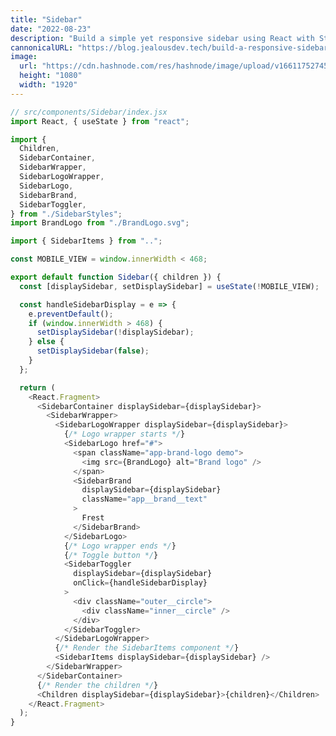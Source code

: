 ```yaml
---
title: "Sidebar"
date: "2022-08-23"
description: "Build a simple yet responsive sidebar using React with Styled Components."
cannonicalURL: "https://blog.jealousdev.tech/build-a-responsive-sidebar-with-react-and-styled-components"
image:
  url: "https://cdn.hashnode.com/res/hashnode/image/upload/v1661175274534/IT7XBenAm.png"
  height: "1080"
  width: "1920"
---
```


```javascript
// src/components/Sidebar/index.jsx
import React, { useState } from "react";

import {
  Children,
  SidebarContainer,
  SidebarWrapper,
  SidebarLogoWrapper,
  SidebarLogo,
  SidebarBrand,
  SidebarToggler,
} from "./SidebarStyles";
import BrandLogo from "./BrandLogo.svg";

import { SidebarItems } from "..";

const MOBILE_VIEW = window.innerWidth < 468;

export default function Sidebar({ children }) {
  const [displaySidebar, setDisplaySidebar] = useState(!MOBILE_VIEW);

  const handleSidebarDisplay = e => {
    e.preventDefault();
    if (window.innerWidth > 468) {
      setDisplaySidebar(!displaySidebar);
    } else {
      setDisplaySidebar(false);
    }
  };

  return (
    <React.Fragment>
      <SidebarContainer displaySidebar={displaySidebar}>
        <SidebarWrapper>
          <SidebarLogoWrapper displaySidebar={displaySidebar}>
            {/* Logo wrapper starts */}
            <SidebarLogo href="#">
              <span className="app-brand-logo demo">
                <img src={BrandLogo} alt="Brand logo" />
              </span>
              <SidebarBrand
                displaySidebar={displaySidebar}
                className="app__brand__text"
              >
                Frest
              </SidebarBrand>
            </SidebarLogo>
            {/* Logo wrapper ends */}
            {/* Toggle button */}
            <SidebarToggler
              displaySidebar={displaySidebar}
              onClick={handleSidebarDisplay}
            >
              <div className="outer__circle">
                <div className="inner__circle" />
              </div>
            </SidebarToggler>
          </SidebarLogoWrapper>
          {/* Render the SidebarItems component */}
          <SidebarItems displaySidebar={displaySidebar} />
        </SidebarWrapper>
      </SidebarContainer>
      {/* Render the children */}
      <Children displaySidebar={displaySidebar}>{children}</Children>
    </React.Fragment>
  );
}
```


